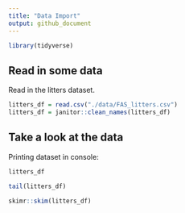 ```yaml
---
title: "Data Import"
output: github_document
---
```


```r
library(tidyverse)
```

## Read in some data

Read in the litters dataset. 

```r
litters_df = read.csv("./data/FAS_litters.csv")
litters_df = janitor::clean_names(litters_df)
```

## Take a look at the data 

Printing dataset in console:
```r
litters_df
```

```r
tail(litters_df)
```

```r
skimr::skim(litters_df)
```

